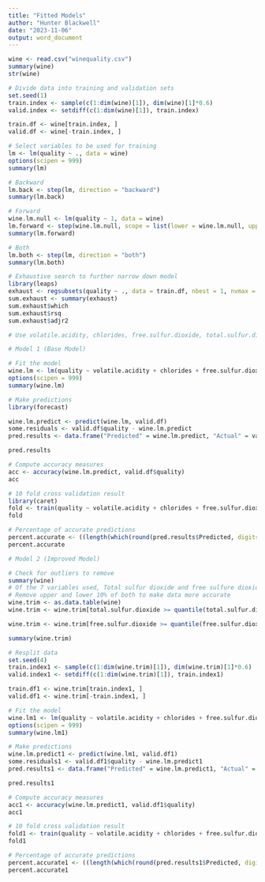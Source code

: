 ---
title: "Fitted Models"
author: "Hunter Blackwell"
date: "2023-11-06"
output: word_document
---

```{r setup, include=FALSE}
wine <- read.csv("winequality.csv")
summary(wine)
str(wine)
```


```{r}
# Divide data into training and validation sets
set.seed(1)
train.index <- sample(c(1:dim(wine)[1]), dim(wine)[1]*0.6)
valid.index <- setdiff(c(1:dim(wine)[1]), train.index)

train.df <- wine[train.index, ]
valid.df <- wine[-train.index, ]
```


```{r}
# Select variables to be used for training
lm <- lm(quality ~ ., data = wine)
options(scipen = 999)
summary(lm)

# Backward
lm.back <- step(lm, direction = "backward")
summary(lm.back)

# Forward
wine.lm.null <- lm(quality ~ 1, data = wine)
lm.forward <- step(wine.lm.null, scope = list(lower = wine.lm.null, upper = lm), direction = "forward")
summary(lm.forward)

# Both
lm.both <- step(lm, direction = "both")
summary(lm.both)

# Exhaustive search to further narrow down model
library(leaps)
exhaust <- regsubsets(quality ~ ., data = train.df, nbest = 1, nvmax = dim(train.df)[2], method = "exhaustive")
sum.exhaust <- summary(exhaust)
sum.exhaust$which
sum.exhaust$rsq
sum.exhaust$adjr2

# Use volatile.acidity, chlorides, free.sulfur.dioxide, total.sulfur.dioxide, pH, sulphates, and alcohol.
```

```{r}
# Model 1 (Base Model)

# Fit the model
wine.lm <- lm(quality ~ volatile.acidity + chlorides + free.sulfur.dioxide + total.sulfur.dioxide + pH + sulphates + alcohol, data = train.df)
options(scipen = 999)
summary(wine.lm)

# Make predictions
library(forecast)

wine.lm.predict <- predict(wine.lm, valid.df)
some.residuals <- valid.df$quality - wine.lm.predict
pred.results <- data.frame("Predicted" = wine.lm.predict, "Actual" = valid.df$quality, "Residual" = some.residuals)

pred.results

# Compute accuracy measures
acc <- accuracy(wine.lm.predict, valid.df$quality)
acc

# 10 fold cross validation result
library(caret)
fold <- train(quality ~ volatile.acidity + chlorides + free.sulfur.dioxide + total.sulfur.dioxide + pH + sulphates + alcohol, data = train.df, method = "lm", trControl = trainControl(method = "cv", number = 10))
fold

# Percentage of accurate predictions
percent.accurate <- ((length(which(round(pred.results$Predicted, digits = 0) == pred.results$Actual))) / length(pred.results$Predicted)) 
percent.accurate

```

```{r}
# Model 2 (Improved Model)

# Check for outliers to remove
summary(wine)
# Of the 7 variables used, Total sulfur dioxide and free sulfure dioxide have potential outliers
# Remove upper and lower 10% of both to make data more accurate
wine.trim <- as.data.table(wine)
wine.trim <- wine.trim[total.sulfur.dioxide >= quantile(total.sulfur.dioxide, 0.1) & total.sulfur.dioxide <= quantile(total.sulfur.dioxide, 0.9)]

wine.trim <- wine.trim[free.sulfur.dioxide >= quantile(free.sulfur.dioxide, 0.1) & free.sulfur.dioxide <= quantile(free.sulfur.dioxide, 0.9)]

summary(wine.trim)

# Resplit data
set.seed(4)
train.index1 <- sample(c(1:dim(wine.trim)[1]), dim(wine.trim)[1]*0.6)
valid.index1 <- setdiff(c(1:dim(wine.trim)[1]), train.index1)

train.df1 <- wine.trim[train.index1, ]
valid.df1 <- wine.trim[-train.index1, ]

# Fit the model
wine.lm1 <- lm(quality ~ volatile.acidity + chlorides + free.sulfur.dioxide + total.sulfur.dioxide + pH + sulphates + alcohol, data = train.df1)
options(scipen = 999)
summary(wine.lm1)

# Make predictions
wine.lm.predict1 <- predict(wine.lm1, valid.df1)
some.residuals1 <- valid.df1$quality - wine.lm.predict1
pred.results1 <- data.frame("Predicted" = wine.lm.predict1, "Actual" = valid.df1$quality, "Residual" = some.residuals1)

pred.results1

# Compute accuracy measures
acc1 <- accuracy(wine.lm.predict1, valid.df1$quality)
acc1

# 10 fold cross validation result
fold1 <- train(quality ~ volatile.acidity + chlorides + free.sulfur.dioxide + total.sulfur.dioxide + pH + sulphates + alcohol, data = train.df1, method = "lm", trControl = trainControl(method = "cv", number = 10))
fold1

# Percentage of accurate predictions
percent.accurate1 <- ((length(which(round(pred.results1$Predicted, digits = 0) == pred.results1$Actual))) / length(pred.results1$Predicted)) 
percent.accurate1

```
